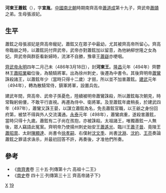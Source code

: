 {{東亞男性歷史人物
|名稱 =河東王
|身份 =南朝齊政治人物
|姓名 =蕭鉉
|字 =宣胤
|封爵 =河東郡王
|出生日期 =[[南朝齊|南朝齊]][[建元_(南齊)|建元]]二年（480年）
|出生地點 =[[揚州_(古代)|楊州]][[丹楊郡|丹楊郡]][[建康縣|建康縣]]
|婚年 =
|逝世日期 =[[南朝齊|南朝齊]][[建武_(南齊)|建武]]五年（498年）
|逝世地點 =[[揚州_(古代)|楊州]][[丹楊郡|丹楊郡]][[建康縣|建康縣]]
|諡號 =
|墓葬 =
|經歷 =
* 486年－494年<br/>河東王
* 494年<br/>驍騎將軍、河東王
* 494年<br/>[[南徐州_(劉宋)|南徐州]]刺史、河東王
* 494年<br/>[[中書令|中書令]]、河東王
* 494年<br/>[[散騎常侍|散騎常侍]]、鎮軍將軍、河東王
* 494年－497年<br/>[[侍中|侍中]]、衛將軍、河東王
* 497年－498年<br/>河東王
|注釋 =
}}
'''河東王蕭鉉'''（{{bd|480年||498年|3月3日|catIdx=X}}），字'''宣胤'''，[[中國|中國]][[南北朝|南北朝]]時期南齊高帝[[蕭道成|蕭道成]]第十九子，齊武帝[[蕭賾|蕭賾]]之弟。生母張淑妃。

==生平==
蕭鉉之母張淑妃是齊高帝寵妃，蕭鉉又在眾子中最幼，尤其被齊高帝所留心。齊高帝臨崩之時，以蕭鉉託付齊武帝，武帝亦對蕭鉉加以留意，為他納柳世隆之女為妃。齊武帝與群臣看新婦時，流涕不自勝，豫章王[[蕭嶷|蕭嶷]]亦哽咽。

[[齊武帝|齊武帝]][[永明|永明]]四年二月己未（486年3月18日），封'''河東王'''。[[隆昌_(蕭昭業)|隆昌]]元年（494年）齊鬱林王[[蕭昭業|蕭昭業]]繼位後，為驍騎將軍。出為徐州刺史，後遷為中書令。其後齊明帝[[蕭鸞|蕭鸞]]誅殺諸王，以蕭鉉年少（當時只得十二歲）才弱，所以並不加害蕭鉉。[[建武_(南朝齊)|建武]]元年（494年），轉為散騎常侍，鎮軍將軍，設置兵佐。

建武年間，齊高帝、武帝子孫憂危，陸續被明帝蕭鸞誅殺，所以蕭鉉每次朝見，時常鞠躬俯僂，不敢平行直視。再遷為侍中、衛將軍。及至蕭鉉年歲稍長，於建武四年（497年），蕭鸞又誅王晏，以謀立蕭鉉為名，免去蕭鉉官職，以王爺之身份回府第，被禁不得與外人交流溝通。[[永泰_(南齊)|永泰]]元年（498年），蕭鸞病重，遂殺害蕭鉉，當時只得十九歲。蕭鉉有二子尚在孩抱，亦被誅殺。太祖諸王，唯獨蕭鉉一人無後，眾人竊語此冤案。齊明帝乃使揚州刺史始安王[[蕭遙光|蕭遙光]]、臨川王[[蕭子晉|蕭子晉]]、竟陵王[[蕭昭胄|蕭昭胄]]、太尉[[陳顯達|陳顯達]]、尚書令[[徐孝嗣|徐孝嗣]]、右僕射[[沈文季|沈文季]]、尚書[[沈淵|沈淵]]、[[沈約|沈約]]、[[王亮_(南朝)|王亮]]奏論蕭鉉之罪请求诛杀，并最初回答不許，再奏後，才准他們所奏。

==參考==
*《[[南齊書|南齊書]]卷 三十五·列傳第十六 高祖十二王》
*《[[南史|南史]]卷 四十三·列傳第三十三 齊高帝諸子下》

{{南北朝人物小作品}}

[[Category:蘭陵蕭氏|X]]
[[Category:齊高帝皇子|19]]